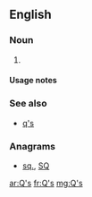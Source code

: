 ==English==

===Noun===
{{head|en|plural}}

# {{plural of|Q|lang=en}}

====Usage notes====
{{U:en:plurals of letters}}

===See also===
* [[q's]]

===Anagrams===
* [[sq.#English|sq.]], [[SQ#English|SQ]]

[[ar:Q's]]
[[fr:Q's]]
[[mg:Q's]]